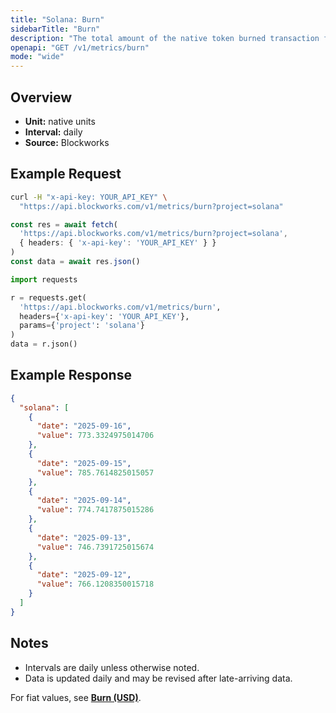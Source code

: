```yaml
---
title: "Solana: Burn"
sidebarTitle: "Burn"
description: "The total amount of the native token burned transaction fees."
openapi: "GET /v1/metrics/burn"
mode: "wide"
---
```


## Overview

- **Unit:** native units
- **Interval:** daily
- **Source:** Blockworks

## Example Request

<CodeGroup>

```bash cURL
curl -H "x-api-key: YOUR_API_KEY" \
  "https://api.blockworks.com/v1/metrics/burn?project=solana"
```

```typescript TypeScript
const res = await fetch(
  'https://api.blockworks.com/v1/metrics/burn?project=solana',
  { headers: { 'x-api-key': 'YOUR_API_KEY' } }
)
const data = await res.json()
```

```python Python
import requests

r = requests.get(
  'https://api.blockworks.com/v1/metrics/burn',
  headers={'x-api-key': 'YOUR_API_KEY'},
  params={'project': 'solana'}
)
data = r.json()
```

</CodeGroup>

## Example Response

```json
{
  "solana": [
    {
      "date": "2025-09-16",
      "value": 773.3324975014706
    },
    {
      "date": "2025-09-15",
      "value": 785.7614825015057
    },
    {
      "date": "2025-09-14",
      "value": 774.7417875015286
    },
    {
      "date": "2025-09-13",
      "value": 746.7391725015674
    },
    {
      "date": "2025-09-12",
      "value": 766.1208350015718
    }
  ]
}
```

## Notes
- Intervals are daily unless otherwise noted.
- Data is updated daily and may be revised after late-arriving data.

<Note>For fiat values, see **[Burn (USD)](./burn-usd)**.</Note>